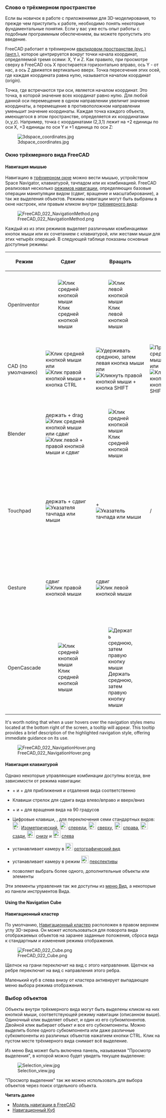 <languages/>

{{Docnav/ru
|[[Manual:The_FreeCAD_Interface/ru|Руководство:Интерфейс FreeCAD]]
|[[Manual:The_FreeCAD_document/ru|Руководство:Документ FreeCAD]]
|[[Manual:Introduction/ru|Руководство:Начало]]
|IconC=Crystal_Clear_manual.png
}}

{{Manual:TOC}}

<span id="A_word_about_the_3D_space"></span>
=== Слово о трёхмерном пространстве ===

Если вы новичок в работе с приложениями для 3D-моделирования, то прежде чем приступить к работе, необходимо понять некоторые фундаментальные понятия. Если у вас уже есть опыт работы с подобным программным обеспечением, вы можете пропустить это введение.

FreeCAD работает в трёхмерном [https://ru.wikipedia.org/wiki/Евклидово_пространство евклидовом пространстве (рус.)] [https://en.wikipedia.org/wiki/Euclidean_space (англ.)], которое центрируется вокруг точки начала координат, определяемой тремя осями: X, Y и Z. Как правило, при просмотре сверху в FreeCAD ось X простирается горизонтально вправо, ось Y - от нас, а ось Z движется вертикально вверх. Точка пересечения этих осей, где каждая координата равна нулю, называется началом координат (origin).

<div class="mw-translate-fuzzy">
Точка, где встречаются три оси, является началом координат. Это точка, в которой значение всех координат равно нулю. Для любой данной оси перемещение в одном направлении увеличит значение координаты, а перемещение в противоположном направлении уменьшит значение координаты. Каждая точка каждого объекта, имеющегося в этом пространстве, определяется их координатами (x,y,z). Например, точка с координатами (2,3,1) лежит на +2 единицы по оси X, +3 единицы по оси Y и +1 единица по оси Z:
</div>

[[Image:3dspace_coordinates.jpg]]

<span id="The_FreeCAD_3D_view"></span>
=== Окно трёхмерного вида FreeCAD ===

<span id="Mouse_navigation"></span>
<div class="mw-translate-fuzzy">
==== Навигация мышью ====
</div>

<div class="mw-translate-fuzzy">
Навигацию в [[3D view/ru|трёхмерном окне]] можно вести мышью, устройством Space Navigator, клавиатурой, тачпадом или их комбинацией. FreeCAD реализовал несколько [[Mouse_Model/ru|режимов навигации]], определяющих базовые операции манипуляции видом (сдвиг, вращение и масштабирование), а так же выделения объектов. Режимы навигации могут быть выбраны в окне настроек, или правым кликом внутри [[3D view/ru|трёхмерного вида]]:
</div>

[[Image:FreeCAD_022_NavigationMethod.png]]

<div class="mw-translate-fuzzy">
Каждый из из этих режимов выделяет различными комбинациями кнопок мыши или их сочетанием с клавиатурой, или жестами мыши для этих четырёх операций. В следующей таблице показаны основные доступные режимы:
</div>

<div class="mw-translate-fuzzy">
{| class="wikitable" style=" width: 100%;text-align:center;"
! Режим
! Сдвиг
! Вращать
! Масштаб
! Выбор
|-
| OpenInventor 
| [[Image:Pan-mouse.svg|Клик средней кнопкой мыши]] 
| [[Image:Select-mouse.svg|Клик левой кнопкой мыши]] 
| [[Image:Zoom-mouse.svg|Прокрутка средней кнопкой мыши]] 
| держать {{KEY|CTRL}} + сдвиг [[Image:Select-mouse.svg|Клик левой кнопкой мыши]]
|-
| CAD (по умолчанию) 
| [[Image:Pan-mouse.svg|Клик средней кнопкой мыши]] или [[Image:Pan-mouse-CTRL.svg|Клик правой кнопкой мыши + кнопка CTRL]]
| [[Image:Rotate-mouse.svg|Удерживать среднюю, затем левая кнопка мыши]] или [[Image:Rotate-mouse-SHIFT.svg|Кликнуть правой кнопкой мыши + кнопка SHIFT]]
| [[Image:Zoom-mouse.svg|Прокрутка средней кнопкой мыши]] или [[Image:Zoom-mouse-CTRL-SHIFT.svg|Клик правой кнопкой мыши + кнопки CTRL + SHIFT]]
| [[Image:Select-mouse.svg|Клик левой кнопкой мыши]] 
|-
| Blender 
| держать {{KEY|SHIFT}} + drag [[Image:Pan-mouse.svg|Клик средней кнопкой мыши]] или сдвиг [[Image:Mouse_LMB%2BRMB.svg|Клик левой + правой кнопкой мыши и сдвиг]] 
| [[Image:Pan-mouse.svg|Клик средней кнопкой мыши]] 
| [[Image:Zoom-mouse.svg|Прокрутка средней кнопкой мыши]] 
| [[Image:Select-mouse.svg|Клик левой кнопкой мыши]] 
|-
| Touchpad 
| держать {{KEY|SHIFT}} + сдвиг [[Image:Touchpad.png|Указателя тачпада или мыши]]
| {{KEY|ALT}} + [[Image:Touchpad.png|Указатель тачпада или мыши]]
| {{KEY|PGUP}} / {{KEY|PGDOWN}} 
| [[Image:Select-touchpad.png|Кликнуть левой кнопкой тачпада или мыши]]
|-
| Gesture 
| сдвиг [[Image:Pan-mouse-Ctrl.svg|Клик правой кнопкой мыши]]
| сдвиг [[Image:Select-mouse.svg|Клик левой кнопкой мыши]]
| [[Image:Zoom-mouse.svg|Прокрутка средней кнопкой мыши]] 
| [[Image:Select-mouse.svg|Клик левой кнопкой мыши]] 
|-
| OpenCascade
| [[Image:Pan-mouse.svg|Клик средней кнопкой мыши]] 
| [[Image:Rotate-mouse-MMB+RMB.svg|Держать среднюю, затем правую кнопку мыши]]
| [[Image:Zoom-mouse.svg|Прокрутка средней кнопки мыши]] 
| [[Image:Select-mouse.svg|Клик левой кнопкой мыши]] 
|}
</div>

It's worth noting that when a user hovers over the navigation styles menu located at the bottom right of the screen, a tooltip will appear. This tooltip provides a brief description of the highlighted navigation style, offering immediate guidance on its use.

[[Image:FreeCAD_022_NavigationHover.png]]

<span id="Keyboard_navigation"></span>
<div class="mw-translate-fuzzy">
==== Навигация клавиатурой ====
</div>

<div class="mw-translate-fuzzy">
Однако некоторые управляющие комбинации доступны всегда, вне зависимости от режима навигации:
</div>

<div class="mw-translate-fuzzy">
* {{KEY|Ctrl}} + {{ASCII|43}} и {{KEY|Ctrl}} + {{ASCII|22}} для приближения и отдаления вида соответственно
* Клавиши стрелок {{ASCII|17}}{{ASCII|16}}{{ASCII|30}}{{ASCII|31}} для сдвига вида влево/вправо и вверх/вниз
* {{KEY|Shift}} + {{ASCII|17}} и {{KEY|Shift}} + {{ASCII|16}} для вращения вида на 90 градусов
* Цифровые клавиши, {{ASCII|48}}{{ASCII|49}}{{ASCII|50}}{{ASCII|51}}{{ASCII|52}}{{ASCII|53}}{{ASCII|54}}, для переключения семи стандартных видов: [[Image:Std ViewIsometric.svg|24px]] [[Std_ViewIsometric/ru|Изометрический]], [[Image:Std_ViewFront.svg|24px]] [[Std_ViewFront/ru|спереди]], [[Image:Std ViewTop.svg|24px]] [[Std ViewTop/ru|сверху]], [[Image:Std_ViewRight.svg|24px]] [[Std_ViewRight/ru|справа]], [[Image:Std_ViewRear.svg|24px]] [[Std_ViewRear/ru|сзади]], [[Image:Std_ViewBottom.svg|24px]] [[Std_ViewBottom/ru|снизу]] и [[Image:Std_ViewLeft.svg|24px]] [[Std_ViewLeft/ru|слева]]
* {{KEY|V}}{{KEY|O}} устанавливает камеру в [[Image:View-isometric.svg|24px]] [[Std_OrthographicCamera/ru|ортографический вид]]
* {{KEY|V}}{{KEY|P}} устанавливает камеру в режим [[Image:View-perspective.svg|24px]] [[Std PerspectiveCamera/ru|перспективы]]
* {{KEY|Ctrl}} позволяет выбрать более одного, дополнительные объекты или элементы
</div>

Эти элементы управления так же доступны из [[Std View Menu/ru|меню Вид]], а некоторые из панели инструментов Вида.

==== Using the Navigation Cube ====

<div class="mw-translate-fuzzy">
==== Навигационный кластер ====
По умолчанию, [[Navigation Cube|Навигационный кластер]] расположен в правом верхнем углу 3D-экрана.
Он может использоваться для поворота вида отображаемых объектов на заранее заданные положения, сброса вида к стандартным и изменения режима отображения.
</div>

[[Image:FreeCAD_022_Cube.png]]

<div class="mw-translate-fuzzy">
Щелчок на грани переключит на вид с этого направления. Щелчок на ребре переключит на вид с направления этого ребра.
</div>

<div class="mw-translate-fuzzy">
Маленький куб в слева внизу от кластера активирует выпадающее меню выбора режима отображения.
</div>

<span id="Selecting_objects"></span>
=== Выбор объектов ===

<div class="mw-translate-fuzzy">
Объекты внутри трёхмерного вида могут быть выделены кликом на них кнопкой мыши, соответствующей режиму навигации (описанном выше). Одиночный клик выделяет объект, и один из его субкомпонентов. Двойной клик выбирает объект и все его субкомпоненты. Можно выделить более одного субкомпонента или даже различные субкомпоненты из различных объектов нажатием кнопки CTRL. Клик на пустом месте трёхмерного вида снимает всё выделение.
</div>

Из меню Вид может быть включена панель, называемая "Просмотр выделения", в которой можно будет увидеть текущее выделение:

[[Image:Selection_view.jpg]]

"Просмотр выделения" так же можно использовать для выбора объектов через поиск отдельного объекта.

'''Читать далее'''

<div class="mw-translate-fuzzy">
* [[Mouse_navigation/ru|Модель навигации в FreeCAD]]
* [[Navigation_Cube/ru|Навигационный Куб]]
</div>


{{Docnav/ru
|[[Manual:The_FreeCAD_Interface/ru|Руководство:Интерфейс FreeCAD]]
|[[Manual:The_FreeCAD_document/ru|Руководство:Документ FreeCAD]]
|[[Manual:Introduction/ru|Руководство:Начало]]
|IconC=Crystal_Clear_manual.png
}}